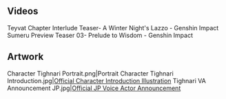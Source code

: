 <!-- Only media posted by HoYoverse. This includes artwork (made in-house or commissioned) and promotional videos. The exception is GIFs of the character using their talents. Make sure to cite the source. -->
{{CharacterTabs}}
==Videos==
<!-- Keep videos in chronological order. -->
<gallery hideaddbutton="true" captionalign="center">
Teyvat Chapter Interlude Teaser- A Winter Night's Lazzo - Genshin Impact
Sumeru Preview Teaser 03- Prelude to Wisdom - Genshin Impact
</gallery>
<!--
==Animations==
===Talent GIFs===
<gallery hideaddbutton="true" captionalign="center">
Talent NA Normal.gif|Normal Attack, [[NA]]
Talent NA Charged.gif|Charged Attack, NA
Talent NA Plunge.gif|Plunge Attack, NA
Talent ES.gif|Elemental Skill, [[ES]]
Talent ES Hold.gif|Elemental Skill (Hold), ES
Talent EB.gif|Elemental Burst, [[EB]]
</gallery>
===Idle Animations===
{{OgvGallery
|{{LoopOgv
|size=180px
|video=Idle CharacterName 1.ogv
|gif=Idle CharacterName 1.gif
|caption=
}}{{LoopOgv
|size=180px
|video=Idle CharacterName 2.ogv
|gif=Idle CharacterName 2.gif
|caption=
}}}}
===Menu Animations===
{{OgvGallery
|{{LoopOgv
|size=180px
|video=Talent Menu CharacterName.ogv
|gif=Talent Menu CharacterName.gif
|caption=
}}{{LoopOgv
|size=180px
|video=Weapon Menu CharacterName.ogv
|gif=Weapon Menu CharacterName.gif
|caption=
}}}}
-->

==Artwork==
<!-- Hide unused sections. Try to keep images in chronological order, based on release date. May reformat gallery once images flood, and then make subheadings and group images. -->
<gallery hideaddbutton="true" captionalign="center">
Character Tighnari Portrait.png|Portrait
Character Tighnari Introduction.jpg|[https://twitter.com/GenshinImpact/status/1546346418964598786 Official Character Introduction Illustration]
Tighnari VA Announcement JP.jpg|[https://twitter.com/Genshin_7/status/1546352769165955073 Official JP Voice Actor Announcement]
</gallery>
<!--
===Birthdays===
<gallery hideaddbutton="true" captionalign="center">

</gallery>
===Holiday===
<gallery hideaddbutton="true" captionalign="center">

</gallery>
===Promotions===
<gallery hideaddbutton="true" captionalign="center">

</gallery>
===Social Media===
<gallery hideaddbutton="true" captionalign="center">

</gallery>
===Stickers===
<gallery hideaddbutton="true" captionalign="center">

</gallery>
===Miscellaneous===
<gallery hideaddbutton="true" captionalign="center">

</gallery>

==Events==
* Event Name 1/Gallery
* Event Name 2/Gallery

==Comics==
===Genshin Impact Preview Manga===
<gallery hideaddbutton="true" captionalign="center">

</gallery>
===4-Panel Comics===
<gallery hideaddbutton="true" captionalign="center">

</gallery>
===Character Shorts===
<gallery hideaddbutton="true" captionalign="center">

</gallery>

==Screenshots==
===Expressions===
{{Character Expression
|character   = CharacterName
|expression1 = Default
|expression2 = 
|expression3 = 
}}

==In Game Assets==
<gallery hideaddbutton="true" captionalign="center">
Character CharacterName Thumb.png|Character Icon
Item CharacterName.png|Item Icon
Character CharacterName Side Icon.png|Party Icon
Character CharacterName Wish.png|Full Wish
Character CharacterName Avatar.png|Multi-Wish
</gallery>

===Namecard===
<gallery hideaddbutton="true" captionalign="center">
Namecard Background NamecardName.png|NamecardName Background
Item NamecardName.png|NamecardName Icon
Namecard Banner NamecardName.png|NamecardName Banner
</gallery>

===Constellation===
<gallery hideaddbutton="true" captionalign="center">
ConstellationName Shape.png|ConstellationName Constellation
</gallery>
-->
<!--
==References==
{{Reflist}}-->